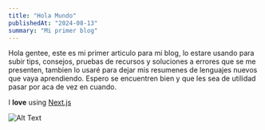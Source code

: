 ```yaml
---
title: "Hola Mundo"
publishedAt: "2024-08-13"
summary: "Mi primer blog"
---
```


Hola gentee, este es mi primer articulo para mi blog, lo estare usando para subir tips, consejos, pruebas de recursos y soluciones a errores que se me presenten, tambien lo usaré para dejar mis resumenes de lenguajes nuevos que vaya aprendiendo.
Espero se encuentren bien y que les sea de utilidad pasar por aca de vez en cuando.

I **love** using [Next.js](https://nextjs.org/)

![Alt Text](https://media.giphy.com/media/vFKqnCdLPNOKc/giphy.gif)
